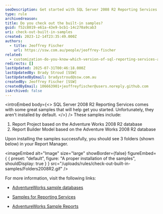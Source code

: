 ```yaml
---
seoDescription: Get started with SQL Server 2008 R2 Reporting Services using built-in samples featuring Adventure Works 2008 R2 database.
type: rule
archivedreason:
title: Do you check out the built-in samples?
guid: f52c8019-e61a-43e9-bcb1-14c270a9cab3
uri: check-out-built-in-samples
created: 2023-12-14T23:35:49.000Z
authors:
  - title: Jeoffrey Fischer
    url: https://ssw.com.au/people/jeoffrey-fischer
related:
  - customization-do-you-know-which-version-of-sql-reporting-services-and-visual-studio-you-are-using
redirects: []
lastUpdated: 2025-07-31T00:46:18.000Z
lastUpdatedBy: Brady Stroud [SSW]
lastUpdatedByEmail: bradystroud@ssw.com.au
createdBy: Jeoffrey Fischer [SSW]
createdByEmail: 106663901+jeoffreyfischer@users.noreply.github.com
isArchived: false
---
```


<introEmbed
  body={<>
SQL Server 2008 R2 Reporting Services comes with some great samples that will help get you started. Unfortunately, they aren't installed by default.
  </>}
/>
These samples include:

1. Report Project based on the Adventure Works 2008 R2 database
2. Report Builder Model based on the Adventure Works 2008 R2 database

Upon installing the samples successfully, you should see 3 folders (shown below) in your Report Manager.


<imageEmbed
  alt="Image"
  size="large"
  showBorder={false}
  figureEmbed={ {
    preset: "default",
    figure: "A proper installation of the samples",
    shouldDisplay: true
  } }
  src="/uploads/rules/check-out-built-in-samples/Folders2008R2.gif"
/>


For more information, visit the following links:

* [AdventureWorks sample databases](https://learn.microsoft.com/en-us/sql/samples/adventureworks-install-configure?view=sql-server-ver16&tabs=ssms&WT.mc_id=DP-MVP-33518)

* [Samples for Reporting Services](https://github.com/microsoft/sql-server-samples/tree/master/samples/features/reporting-services)

* [AdventureWorks Sample Reports](https://www.ssw.com.au/ssw/Standards/AdventureWorksSamples.aspx)
